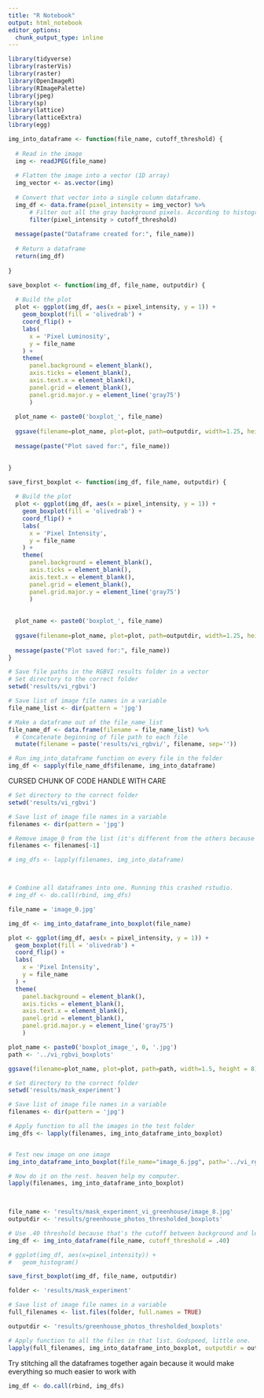 ```yaml
---
title: "R Notebook"
output: html_notebook
editor_options: 
  chunk_output_type: inline
---
```




```r
library(tidyverse)
library(rasterVis)
library(raster)
library(OpenImageR)
library(RImagePalette)
library(jpeg)
library(sp)
library(lattice)
library(latticeExtra)
library(egg)
```


```r
img_into_dataframe <- function(file_name, cutoff_threshold) {
  
  # Read in the image
  img <- readJPEG(file_name)
  
  # Flatten the image into a vector (1D array)
  img_vector <- as.vector(img)
  
  # Convert that vector into a single column dataframe.
  img_df <- data.frame(pixel_intensity = img_vector) %>% 
      # Filter out all the gray background pixels. According to histograms, there's a big distribution around .25 and the rest are located after .50. .40 should be a good cutoff point for images manipulated by the ExG vegetative index. 
      filter(pixel_intensity > cutoff_threshold)
  
  message(paste("Dataframe created for:", file_name))
  
  # Return a dataframe 
  return(img_df)
  
}

save_boxplot <- function(img_df, file_name, outputdir) {
  
  # Build the plot
  plot <- ggplot(img_df, aes(x = pixel_intensity, y = 1)) +
    geom_boxplot(fill = 'olivedrab') +
    coord_flip() +
    labs(
      x = 'Pixel Luminosity',
      y = file_name
    ) +
    theme(
      panel.background = element_blank(),
      axis.ticks = element_blank(),
      axis.text.x = element_blank(),
      panel.grid = element_blank(),
      panel.grid.major.y = element_line('gray75')
      )
  
  plot_name <- paste0('boxplot_', file_name)
  
  ggsave(filename=plot_name, plot=plot, path=outputdir, width=1.25, height = 8)
  
  message(paste("Plot saved for:", file_name))

  
}

save_first_boxplot <- function(img_df, file_name, outputdir) {
  
  # Build the plot
  plot <- ggplot(img_df, aes(x = pixel_intensity, y = 1)) +
    geom_boxplot(fill = 'olivedrab') +
    coord_flip() +
    labs(
      x = 'Pixel Intensity',
      y = file_name
    ) +
    theme(
      panel.background = element_blank(),
      axis.ticks = element_blank(),
      axis.text.x = element_blank(),
      panel.grid = element_blank(),
      panel.grid.major.y = element_line('gray75')
      )
  
  
  plot_name <- paste0('boxplot_', file_name)
  
  ggsave(filename=plot_name, plot=plot, path=outputdir, width=1.25, height = 8)
  
  message(paste("Plot saved for:", file_name))
}

```


```r
# Save file paths in the RGBVI results folder in a vector
# Set directory to the correct folder
setwd('results/vi_rgbvi')

# Save list of image file names in a variable
file_name_list <- dir(pattern = 'jpg')

# Make a dataframe out of the file_name_list
file_name_df <- data.frame(filename = file_name_list) %>% 
  # Concatenate beginning of file path to each file 
  mutate(filename = paste('results/vi_rgbvi/', filename, sep=''))

# Run img_into_dataframe function on every file in the folder
img_df <- sapply(file_name_df$filename, img_into_dataframe)
```

CURSED CHUNK OF CODE HANDLE WITH CARE
```r
# Set directory to the correct folder
setwd('results/vi_rgbvi')

# Save list of image file names in a variable
filenames <- dir(pattern = 'jpg')

# Remove image_0 from the list (it's different from the others because it uses a y-axis label. Won't be necessary when plots are arranged in a grid)
filenames <- filenames[-1]

# img_dfs <- lapply(filenames, img_into_dataframe)



# Combine all dataframes into one. Running this crashed rstudio. 
# img_df <- do.call(rbind, img_dfs)

```


```r

file_name = 'image_0.jpg'

img_df <- img_into_dataframe_into_boxplot(file_name)

plot <- ggplot(img_df, aes(x = pixel_intensity, y = 1)) +
  geom_boxplot(fill = 'olivedrab') +
  coord_flip() +
  labs(
    x = 'Pixel Intensity',
    y = file_name
  ) +
  theme(
    panel.background = element_blank(),
    axis.ticks = element_blank(),
    axis.text.x = element_blank(),
    panel.grid = element_blank(),
    panel.grid.major.y = element_line('gray75')
    )

plot_name <- paste0('boxplot_image_', 0, '.jpg')
path <- '../vi_rgbvi_boxplots'

ggsave(filename=plot_name, plot=plot, path=path, width=1.5, height = 8)


```

```r

# Set directory to the correct folder
setwd('results/mask_experiment')

# Save list of image file names in a variable
filenames <- dir(pattern = 'jpg')

# Apply function to all the images in the test folder
img_dfs <- lapply(filenames, img_into_dataframe_into_boxplot)


# Test new image on one image
img_into_dataframe_into_boxplot(file_name="image_6.jpg", path='../vi_rgbvi_boxplots_greenhouse')

# Now do it on the rest. heaven help my computer. 
lapply(filenames, img_into_dataframe_into_boxplot)

 

```

```r
file_name <- 'results/mask_experiment_vi_greenhouse/image_8.jpg'
outputdir <- 'results/greenhouse_photos_thresholded_boxplots'

# Use .40 threshold because that's the cutoff between background and leaf in images mapped to the ExG vegetative index
img_df <- img_into_dataframe(file_name, cutoff_threshold = .40)

# ggplot(img_df, aes(x=pixel_intensity)) +
#   geom_histogram()

save_first_boxplot(img_df, file_name, outputdir)

```


```r
folder <- 'results/mask_experiment'

# Save list of image file names in a variable
full_filenames <- list.files(folder, full.names = TRUE)

outputdir <- 'results/greenhouse_photos_thresholded_boxplots'

# Apply function to all the files in that list. Godspeed, little one. 
lapply(full_filenames, img_into_dataframe_into_boxplot, outputdir = outputdir)

```
Try stitching all the dataframes together again because it would make everything so much easier to work with
```r

img_df <- do.call(rbind, img_dfs)

```

